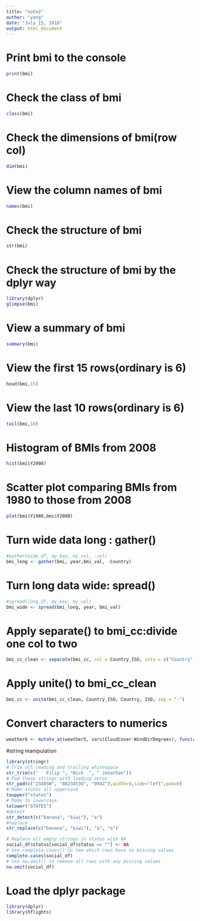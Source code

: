 ```yaml
---
title: "note2"
author: "yang"
date: "July 15, 2018"
output: html_document
---
```

# Print bmi to the console
```r
print(bmi)
```
# Check the class of bmi
```r
class(bmi)
```
# Check the dimensions of bmi(row col)
```r
dim(bmi)
```
# View the column names of bmi
```r
names(bmi)
```
# Check the structure of bmi
```r
str(bmi)
```
# Check the structure of bmi by the dplyr way
```r
library(dplyr)
glimpse(bmi)
```
# View a summary of bmi
```r
summary(bmi)
```
# View the first 15 rows(ordinary is 6)
```r
head(bmi,15)
```
# View the last 10 rows(ordinary is 6)
```r
tail(bmi,10)
```
# Histogram of BMIs from 2008
```r
hist(bmi$Y2008)
```
# Scatter plot comparing BMIs from 1980 to those from 2008
```r
plot(bmi$Y1980,bmi$Y2008)
```
# Turn wide data long : gather() 
```r
#gather(wide_df, my_key, my_val, -col)
bmi_long <- gather(bmi, year,bmi_val, -Country)
```
# Turn long data wide: spread()
```r
#spread(long_df, my_key, my_val)
bmi_wide <- spread(bmi_long, year, bmi_val)
```
# Apply separate() to bmi_cc:divide one col to two
```r
bmi_cc_clean <- separate(bmi_cc, col = Country_ISO, into = c("Country", "ISO"), sep = "/")
```
# Apply unite() to bmi_cc_clean
```r
bmi_cc <- unite(bmi_cc_clean, Country_ISO, Country, ISO, sep = "-")
```
# Convert characters to numerics
```r
weather6 <- mutate_at(weather5, vars(CloudCover:WindDirDegrees), funs(as.numeric))
```
#string manipulation
```r
library(stringr)
# Trim all leading and trailing whitespace
str_trim(c("   Filip ", "Nick  ", " Jonathan"))
# Pad these strings with leading zeros
str_pad(c("23485W", "8823453Q", "994Z"),width=9,side="left",pad=0)
# Make states all uppercase 
toupper("states")
# Make to lowercase 
tolower("STATES")
#detect
str_detect(c("banana", "kiwi"), "a")
#replace
str_replace(c("banana", "kiwi"), "a", "o")
```
```r
# Replace all empty strings in status with NA
social_df$status[social_df$status == ""] <- NA
# Use complete.cases() to see which rows have no missing values
complete.cases(social_df) 
# Use na.omit() to remove all rows with any missing values
na.omit(social_df)
```
# Load the dplyr package
```r
library(dplyr)
library(hflights)
```

